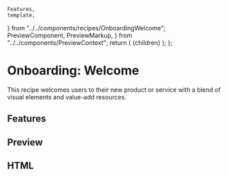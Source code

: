     Features,
    template,
} from "../../components/recipes/OnboardingWelcome";
    PreviewComponent,
    PreviewMarkup,
} from "../../components/PreviewContext";
    return (
        <PreviewLayout inline={inline} tools>
            {children}
        </PreviewLayout>
    );
};

# Onboarding: Welcome

This recipe welcomes users to their new product or service with a blend of visual elements and value-add resources.

<LinkButton
    href="https://litmus.com/checklist/emails/public/1eZvNg62eXJtonl6"
    target="_blank"
    label="View in Litmus"
/>

## Features

<Features />

## Preview

<PreviewComponent label="onboardingwelcome" Component={OnboardingWelcome} />

## HTML

<PreviewMarkup label="onboardingwelcome" template={template} />
